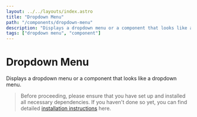 ```yaml
---
layout: ../../layouts/index.astro
title: "Dropdown Menu"
path: "/components/dropdown-menu"
description: "Displays a dropdown menu or a component that looks like a dropdown menu."
tags: ["dropdown menu", "component"]
---
```


# Dropdown Menu

Displays a dropdown menu or a component that looks like a dropdown menu.


> Before proceeding, please ensure that you have set up and installed all necessary dependencies.
> If you haven't done so yet, you can find detailed [installation instructions](/installation) here.

<ComponentPreview name="dropdown-menu" client:idle />
